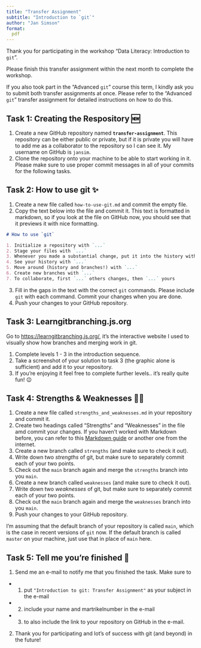 ```yaml
---
title: "Transfer Assignment"
subtitle: "Introduction to `git`"
author: "Jan Simson"
format:
  pdf
---
```


Thank you for participating in the workshop "Data Literacy: Introduction to `git`".

Please finish this transfer assignment within the next month to complete the workshop.

:::{.callout-note}
If you also took part in the "Advanced `git`" course this term, I kindly ask you to submit both transfer assignments at once. Please refer to the "Advanced `git`" transfer assignment for detailed instructions on how to do this.
:::

## Task 1: Creating the Respository 🆕

1. Create a new GitHub repository named **`transfer-assignment`**. This repository can be either public or private, but if it is private you will have to add me as a collaborator to the repository so I can see it. My username on GitHub is `jansim`.
2. Clone the repository onto your machine to be able to start working in it. Please make sure to use proper commit messages in all of your commits for the following tasks.

## Task 2: How to use git ✨

1. Create a new file called `how-to-use-git.md` and commit the empty file.
2. Copy the text below into the file and commit it. This text is formatted in markdown, so if you look at the file on GitHub now, you should see that it previews it with nice formatting.

```md
# How to use `git`

1. Initialize a repository with `...`
2. Stage your files with `...`
3. Whenever you made a substantial change, put it into the history with `...`
4. See your history with `...`
5. Move around (history and branches!) with `...`
6. Create new branches with `...`
7. To collaborate, first `...` others changes, then `...` yours
```

3. Fill in the gaps in the text with the correct `git` commands. Please include `git` with each command. Commit your changes when you are done.
4. Push your changes to your GitHub repository.

## Task 3: Learngitbranching.js.org

Go to <https://learngitbranching.js.org/>, it's the interactive website I used to visually show how branches and merging work in git.

1. Complete levels 1 - 3 in the introduction sequence.
2. Take a screenshot of your solution to task 3 (the graphic alone is sufficient) and add it to your repository.
3. If you're enjoying it feel free to complete further levels.. it's really quite fun! 😉

## Task 4: Strengths & Weaknesses 💪😢

1. Create a new file called `strengths_and_weaknesses.md` in your repository and commit it.
2. Create two headings called "Strengths" and "Weaknesses" in the file amd commit your changes. If you haven't worked with Markdown before, you can refer to this [Markdown guide](https://towardsdatascience.com/the-ultimate-markdown-cheat-sheet-3d3976b31a0) or another one from the internet.
3. Create a new branch called `strengths` (and make sure to check it out).
4. Write down two *strengths* of git, but make sure to separately commit each of your two points.
5. Check out the `main` branch again and merge the `strengths` branch into you `main`.
6. Create a new branch called `weaknesses` (and make sure to check it out).
7. Write down two *weaknesses* of git, but make sure to separately commit each of your two points.
8. Check out the `main` branch again and merge the `weaknesses` branch into you `main`.
9. Push your changes to your GitHub repository.

:::{.callout-note}
I'm assuming that the default branch of your repository is called `main`, which is the case in recent versions of `git` now. If the default branch is called `master` on your machine, just use that in place of `main` here.
:::

## Task 5: Tell me you're finished 🎉

1. Send me an e-mail to notify me that you finished the task. Make sure to
  - (1) put `"Introduction to git: Transfer Assignment"` as your subject in the e-mail
  - (2) include your name and martrikelnumber in the e-mail
  - (3) to also include the link to your repository on GitHub in the e-mail.
2. Thank you for participating and lot's of success with git (and beyond) in the future!

